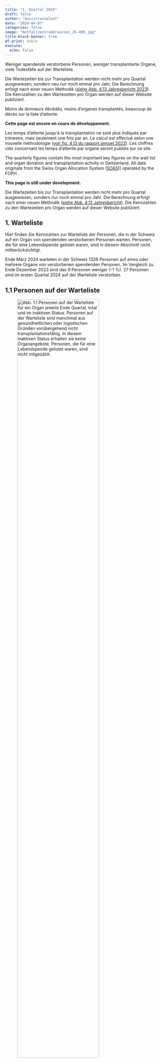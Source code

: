 ```yaml
---
title: "1. Quartal 2024"
draft: false
author: "Swisstransplant"
date: "2024-04-07"
categories: false
image: "NotfallzentrumDraussen_26-400.jpg"
title-block-banner: true
df-print: kable
execute:
  echo: false
---
```


::: {.content-visible when-profile="de"}
Weniger spendende verstorbene Personen, weniger transplantierte Organe, viele Todesfälle auf der Warteliste.

::: {.callout-warning title="Hinweis"}
Die Wartezeiten bis zur Transplantation werden nicht mehr pro Quartal ausgewiesen, sondern neu nur noch einmal pro Jahr. Die Berechnung erfolgt nach einer neuen Methodik ([siehe Abb. 4.13 Jahresbericht 2023](https://www.swisstransplant.org/fileadmin/user_upload/Bilder/Home/Organ-_und_Gewebespende/Fakten_und_Zahlen/Jahreszahlen/2023_ersetzt/Abb_4.13_2023_DE.jpg){target="_blank"}). Die Kennzahlen zu den Wartezeiten pro Organ werden auf dieser Website publiziert.
:::

:::

::: {.content-visible when-profile="fr"}
Moins de donneurs décédés, moins d'organes transplantés, beaucoup de décès sur la liste d'attente.

::: {.callout-warning title="Attention"}
**Cette page est encore en cours de développement.**
:::

::: {.callout-warning title="Remarque"}
Les temps d’attente jusqu’à la transplantation ne sont plus indiqués par trimestre, mais seulement une fois par an. Le calcul est effectué selon une nouvelle méthodologie ([voir fig. 4.13 du rapport annuel 2023](https://www.swisstransplant.org/fileadmin/user_upload/Bilder/Home/Organ-_und_Gewebespende/Fakten_und_Zahlen/Jahreszahlen/2023_ersetzt/FR_2023/Ill_4.13_2023_FR.jpg){target="_blank"}). Les chiffres clés concernant les temps d'attente par organe seront publiés sur ce site.
:::

:::

::: {.content-visible when-profile="en"}
The quarterly figures contain the most important key figures on the wait list and organ donation and transplantation activity in Switzerland. All data originate from the Swiss Organ Allocation System ([SOAS](https://www.bag.admin.ch/bag/de/home/medizin-und-forschung/transplantationsmedizin/transplantieren-von-organen-geweben-Zellen/zuteilung-organe-gewebe-blut-stammzellen/soas.html){target="_blank"})) operated by the FOPH .

::: {.callout-warning title="Please note"}
**This page is still under development.**
:::

::: {.callout-warning title="Please note"}
Die Wartezeiten bis zur Transplantation werden nicht mehr pro Quartal ausgewiesen, sondern nur noch einmal pro Jahr. Die Berechnung erfolgt nach einer neuen Methodik ([siehe Abb. 4.13 Jahresbericht](https://www.swisstransplant.org/fileadmin/user_upload/Bilder/Home/Organ-_und_Gewebespende/Fakten_und_Zahlen/Jahreszahlen/2023_ersetzt/Abb_4.13_2023_DE.jpg){target="_blank"}). Die Kennzahlen zu den Wartezeiten pro Organ werden auf dieser Website publiziert.
:::

:::

::: {.content-visible when-profile="de"}
# 1. Warteliste

Hier finden Sie Kennzahlen zur Warteliste der Personen, die in der Schweiz auf ein Organ von spendenden verstorbenen Personen warten. Personen, die für eine Lebendspende gelistet waren, sind in diesem Abschnitt nicht mitberücksichtigt.

::: {.callout-tip title="Das Wichtigste in Kürze"}
Ende März 2024 warteten in der Schweiz 1326 Personen auf eines oder mehrere Organe von verstorbenen spendenden Personen. Im Vergleich zu Ende Dezember 2023 sind das 9 Personen weniger (-1 %). 27 Personen sind im ersten Quartal 2024 auf der Warteliste verstorben.
:::

## 1.1 Personen auf der Warteliste

![**Abb. 1.1** Personen auf der Warteliste für ein Organ jeweils Ende Quartal, total und im inaktiven Status. Personen auf der Warteliste sind manchmal aus gesundheitlichen oder logistischen Gründen vorübergehend nicht transplantationsfähig. In diesem inaktiven Status erhalten sie keine Organangebote. Personen, die für eine Lebendspende gelistet waren, sind nicht mitgezählt.](Fig1.1-de.png){width=80%}

<br>

|Indikator                                   |Letztes Quartal | Veränderung zum Vorquartal    |
|--------------------------------------------|----------------:|-------------------------------:|
|Anzahl Personen auf der Warteliste          |1326             |-9 Personen (-1 %)           |
|Anteil inaktive                             |49 %             |-1 Prozentpunkte


::: {.callout-note title="Lesebeispiel"}
Ende letztes Quartal warteten in der Schweiz 1326 Personen auf eines oder mehrere Organe von verstorbenen spendenden Personen. Im Vergleich zum Vorquartal sind das 9 Personen weniger (-1 %). Fast die Hälfte (49 %) der Personen auf der Warteliste war im inaktiven Status.
:::

## 1.2 Personen auf der Warteliste nach Organ

![**Abb. 1.2** Personen auf der Warteliste für ein Organ jeweils Ende Quartal, total und nach Organ. Personen, die auf mehr als ein Organ warten, sind bei der Gruppe «Multiorgan» dazugezählt. Personen, die für eine Lebendspende gelistet waren, sind nicht mitgezählt.](Fig1.2-de.png){width=80%}

<br>

|Indikator                                       |Letztes Quartal|    Veränderung zum Vorquartal|
|------------------------------------------------|----------------:|-----------------------------:|
|Anzahl Personen auf der Warteliste (alle)       |1326             |-9 (-1 %)          |           
|Multiorgan                                      |40               |-2 (-5 %)          |
|Herz                                            |43               |+1 (+2 %)          |
|Lunge                                           |42               |-4 (-9 %)          |
|Leber                                           |281              |+13 (+5 %)         |
|Niere                                           |907              |-16 (-2 %)         |
|Pankreas/Inselzellen                            |13               |-1 (-7 %)          |
|Dünndarm                                        |0                |+/- 0              |


::: {.callout-note title="Lesebeispiel"}
Von den 1326 Personen auf der Warteliste wartete die grosse Mehrheit auf eine Niere (907; 68 %) oder eine Leber (281; 21 %). 40 Personen warteten auf mehr als ein Organ.
:::

## 1.3 Ereignisse auf der Warteliste

![**Abb. 1.3** Transplantierte Personen und Personen, die auf der Warteliste verstorben sind. Personen, die für eine Lebendspende gelistet waren beziehungsweise eine Lebendspende erhielten, sind nicht mitgezählt.](Fig1.3-de.png){width=80%}

<br>

|Indikator                              |Letztes Quartal   |Veränderung zum Vorquartal                     |
|---------------------------------------|-------------------:|----------------------------------------------:|
|Anzahl transplantierte Personen        |102                 |-36 (-26 %)                         |
|Anzahl verstorbene Personen            |27                  |+8 (+30 %)                          |


::: {.callout-note title="Lesebeispiel"}
Im letzten Quartal erhielten in der Schweiz 102 Personen eines oder mehrere Organe aus einer Organspende nach dem Tod. 27 Personen sind im ersten Quartal 2024 auf der Warteliste verstorben.
:::

:::

::: {.content-visible when-profile="fr"}
# 1. Liste d'attente

Vous trouverez ici les chiffres clés sur la liste d'attente des personnes en attente d'un organe en Suisse. Les personnes listées pour un don de donneur vivant ne sont pas prises en compte dans cette section.

::: {.callout-tip title="L'essentiel en bref"}
Fin Mars 2024, 1326 personnes attendaient en Suisse un ou plusieurs organes de donneurs décédés. Par rapport au trimestre précédent, cela représente 9 personnes de moins (-1 %). 27 personnes sont décédées sur la liste d'attente au premier trimestre 2024.
:::

## 1.1 Personnes en liste d'attente

![**Fig. 1.1** Personnes en liste d'attente pour un organe à la fin de chaque trimestre, au total et en statut inactif. Parfois, les personnes sur la liste d’attente ne peuvent temporairement pas bénéficier d’une transplantation pour des raisons de santé ou de logistique. Dans cet état inactif, elles ne reçoivent pas d'offre d’organes. Les personnes listées pour un don de donneur vivant ne sont pas iclus.](Fig1.1-fr.png){width=80%}

<br>

|Indicateur                                  |Dernier trimestre |Changement par rapport au trimestre précédent       |
|--------------------------------------------|----------------:|---------------------------------------------------:|
|Nombre de patients en liste d'attente       |1326             |-9 patients (-1 %)                                |
|Part dans état inactif                      |49 %             |-1 points de pourcentage                          |

::: {.callout-note title="Exemple de lecture"}
Fin du dernier trimestre, 1326 personnes attendaient en Suisse un ou plusieurs organes de donneurs décédés. Par rapport au trimestre précédent, cela représente 9 personnes de moins (-1 %). Près de la moitié (49 %) des personnes sur la liste d'attente etait dans l'état inactif.
:::

## 1.2 Personnes en liste d'attente par organe

![**Fig. 1.2** Personnes en liste d'attente pour un organe à la fin de chaque trimestre, au total et par organe. Les personnes en attente de plus d'un organe sont comptées dans le groupe « multiorganes ». Les personnes listées pour un don de donneur vivant ne sont pas inclus.](Fig1.2-fr.png){width=80%}

<br>


|Indicateur                                  |Dernier trimestre      |Changement par rapport au trimestre précédent |
|--------------------------------------------|---------------------:|---------------------------------------------:|
|Nombre de patients en liste d'attente       |1326                  |-9 (-1 %)                            | 
|Multiorgan                                  |40                    |-2 (-5 %)                          |
|Cœur                                        |43                    |+1 (+2 %)                          |
|Poumons                                     |42                    |-4 (-9 %)                          |
|Fois                                        |281                   |+13 (+5 %)                         |
|Rein                                        |907                   |-16 (-2 %)                         |
|Pancréas/îlots de Langerhans                |13                    |-1 (-7 %)                           |
|Intestin grêle                              |0                     |+/- 0                                |


::: {.callout-note title="Exemple de lecture"}
Sur les 1326 patients en liste d'attente, la grande majorité attendait un rein (907 ; 68 %) ou un foie (281 ; 21 %). 40 patients attendaient plus d'un organe.
:::

## 1.3 Événements sur la liste d'attente

![**Fig. 1.3** Patients transplantées et patients décédées sur la liste d'attente. Les patients qui étaient sur la liste pour un don de donneur vivant ou qui ont reçu un don de donneur vivant ne sont pas inclus.](Fig1.3-fr.png){width=80%}

|Indicateur                          |Dernier trimestre               |Changement par rapport au trimestre précédent  |
|------------------------------------|------------------------------:|----------------------------------------------:|
|Nombre de patients transplantés     |102                            |-36 (-26 %)                         |
|Nombre de patients décédés          |27                             |+8 (+30 %)                          |

<br>

::: {.callout-note title="Exemple de lecture"}
Au dernier trimestre, 102 patients en Suisse ont reçu un ou plusieurs organes provenant d'un don d'organe après le décès. 27 patients sont décédés sur la liste d'attente.
:::

:::

::: {.content-visible when-profile="en"}
# 1. Wait list

Here you will find key figures on the wait list of people in Switzerland waiting for an organ transplant from deceased donors. People who were listed for a living donation are not included in this section.

::: {.callout-tip title="Most important facts in brief"}
At the end of March 2024, 1326 patients in Switzerland were waiting for one or more organs from deceased donors. Compared to the previous quarter, this is 9 fewer patients (-0.7 %). 27 patients died on the waiting list in the first quarter of 2024.
:::

## 1.1 People on the wait list

![**Fig. 1.1** Translation to be added..](Fig1.1-en.png){width=80%}

<br>


|Indicator                                   |Current quarter  |Change on previous quarter                          |
|--------------------------------------------|----------------:|---------------------------------------------------:|
|Number of patients on wait list             |1326             |-9 patients (-0.7 %)                                |
|Percentage inactive                         |48.8 %           |-1.1 percentage points                              |

## 1.2 People on the wait list by organ

![**Fig. 1.2** Translation to be added..](Fig1.2-en.png){width=80%}

<br>


|Indicator                                   |Current quarter       |Change on previous quarter                    |
|--------------------------------------------|---------------------:|---------------------------------------------:|
|Number of patients on wait list:            |1326                  |-9 patients (-0.7 %)                          |
|Multi-Organ                                 |40                    |-2 patients (-4.8 %)                          |
|Heart                                       |43                    |+1 patient (+2.4 %)                           |
|Lung                                        |42                    |-4 patients (-8.7 %)                          |
|Liver                                       |281                   |+13 patients (+4.9 %)                         |
|Kidney                                      |907                   |-16 patients (-1.7 %)                         |
|Pancreas/islets                             |13                    |-1 patient (-7.1 %)                           |
|Small bowel                                 |0                     |+/- 0 patients                                |


## 1.3 Events on the wait list

![**Fig. 1.3** Translation to be added...](Fig1.3-en.png){width=80%}

<br>

|Indicator                                   |Current quarter        |Change on previous quarter                     |
|--------------------------------------------|----------------------:|----------------------------------------------:|
|Number of patients transplanted             |102                    |-36 patients (-26.1 %)                         |
|Number of patients deceased                 |27                     |+8 patients (+29.6 %)                          |


::: {.callout-note title="Exemple de lecture"}
In the first quarter of 2024, 102 patients in Switzerland received one or more organs from deceased organ donation. 27 patients died on the waiting list.
:::

:::

::: {.content-visible when-profile="de"}

# 2. Organspende

Hier finden Sie Kennzahlen zur Organspende nach dem Tod und zur Organ-Lebendspende in der Schweiz.

::: {.callout-tip title="Das Wichtigste in Kürze"}
Im ersten Quartal 2024 haben in der Schweiz 39 Personen ihre Organe nach dem Tod gespendet. Im Vergleich zum Vorquartal sind das 11 Personen weniger (-22 %). Von den 39 Personen waren 17 (44 %) im Hirntod nach Herz-Kreislauf-Stillstand. 104 Organe von verstorbenen spendenden Personen wurden in der Schweiz transplantiert, das sind 38 weniger (-26.8 %) als im Vorquartal. Mit 2.4 Organen ist auch die durchschnittliche Anzahl transplantierter Organe pro spendende verstorbene Person zurückgegangen, insbesondere bei der Spende im Hirntod nach Herz-Kreislauf-Stillstand (DCD).
:::

## 2.1 Für eine Organspende nach dem Tod freigegebene Personen

![**Abb. 2.1** In der Schweiz von Swisstransplant für die Organspende nach dem Tod freigegebene verstorbene Personen. Eine Person wird freigegeben, wenn bei aussichtloser Prognose eine Zustimmung zur Organspende vorliegt und sie medizinisch für eine Organspende mindestens eines Organs qualifiziert. «Utilisiert» bedeutet, es konnte mindestens ein Organ transplantiert werden. «Effektiv» bedeutet, ein chirurgischer Eingriff mit der Absicht zur Organentnahme zum Zweck einer Transplantation erfolgte, aber kein Organ konnte transplantiert werden. «Nicht utilisiert» bedeutet, es kam nicht zu einem chirurgischen Eingriff mit der Absicht zur Organentnahme zum Zweck einer Transplantation.](Fig2.1-de.png){width=80%}

<br>

|Indikator                               |Letztes Quartal        |Veränderung zum Vorquartal                    |
|----------------------------------------|------------------------:|---------------------------------------------:|
|Anzahl freigegebene Personen            |47                       |-11 Personen (-19 %)                        |
|Anteil Nicht utilisierte                |17 %                     |+3 Prozentpunkte                            |
|Anteil Effektive                        |2 %                      |-1 Prozentpunkte                            |
|Anteil Utilisierte                      |81 %                     |+2 Prozentpunkte                            |


::: {.callout-note title="Lesebeispiel"}
Im letzten Quartal hat Swisstransplant 47 Personen aus der Schweiz für eine Organspende nach dem Tod freigegeben. Das sind 11 weniger als im Vorquartal. Die Utilisierungsrate betrug 81 %.
:::

## 2.2 Spendende verstorbene Personen

![**Abb. 2.2** Spendende verstorbene Personen in der Schweiz. DBD: Spende im Hirntod, DCD: Spende im Hirntod nach Herz-Kreislauf-Stillstand. Als spendende Person gilt jede verstorbene Person, bei der ein chirurgischer Eingriff mit der Absicht zur Organentnahme zum Zweck einer Transplantation erfolgt ist.](Fig2.2-de.png){width=80%}

<br>

|Indikator                                 |Letztes Quartal   |Veränderung zum Vorquartal    |
|------------------------------------------|-------------------:|-----------------------------:|
|Anzahl spendende Personen (alle)          |39                  |-11 (-22 %)        |
|DCD                                       |17 (44 %)           |-7 (-29 %)         |
|DBD                                       |22 (56 %)           |-4 (-15 %)         |

::: {.callout-note title="Lesebeispiel"}
Im letzten Quartal haben in der Schweiz 39 Personen ihre Organe nach dem Tod gespendet. Im Vergleich zum Vorquartal sind das 11 Personen weniger (-22 %). Von den 39 spendenden verstorbenen Personen waren 17 (44 %) im Hirntod nach Herz-Kreislauf-Stillstand (DCD).
:::


## 2.3 Transplantierte Organe von spendenden verstorbenen Personen

![**Abb. 2.3** In der Schweiz transplantierte Organe von spendenden verstorbenen Person (inklusive aus dem Ausland stammende Organe).](Fig2.3-de.png){width=80%}

<br>


|Indikator                                 |Letztes Quartal    |Veränderung zum Vorquartal  |
|------------------------------------------|--------------------:|---------------------------:|
|Anzahl transplantierte Organe (alle)      |104                  |-38 (-27 %)        |
|Herz                                      |9                    |-2         |
|Lunge                                     |11                   |-6         |
|Leber                                     |27                   |-5         |
|Niere                                     |55                   |-22        |
|Pankreas/Inselzellen                      |2                    |-3         |


::: {.callout-note title="Lesebeispiel"}
Im letzten Quartal wurden in der Schweiz 104 Organe von spendenden verstorbenen Person transplantiert. Im Vergleich zum Vorquartal sind das 38 Organe weniger (-27 %).
:::


## 2.4 Transplantierte Organe pro spendende verstorbene Person

![**Abb. 2.4** Durchschnittliche Anzahl transplantierte Organe pro spendende verstorbene Person, Mittelwerte (Standardabweichungen). DBD: Spende im Hirntod, DCD: Spende im Hirntod nach Herz-Kreislauf-Stillstand.](Fig2.4-de.png){width=80%}

<br>


|Indikator                                |Letztes Quartal   |Veränderung zum Vorquartal                    |
|-----------------------------------------|-------------------:|---------------------------------------------:|
|Organe pro spendende Person (alle)       |2.4                 |-0.4                                   |
|DBD                                      |2.8                 |-0.1                                   |
|DCD                                      |2.0                 |-0.7                                   |


::: {.callout-note title="Lesebeispiel"}
Im letzten Quartal wurden in der Schweiz durchschnittlich 2.4 Organe pro spendende verstorbene Person transplantiert. Im Vergleich zum Vorquartal sind das 0.4 Organe weniger. Insbesondere wurden weniger Organe pro spendende verstorbene Person im Hirntod nach Herz-Kreislauf-Stillstand (DCD) transplantiert.
:::

## 2.5 Spendende lebende Personen

![**Abb. 2.5** Spendende lebende Personen in der Schweiz, total und nach Organ. Bei Lebendspenden entspricht die Anzahl spendender Personen gleich der Anzahl transplantierter Organe.](Fig2.5-de.png){width=80%} 

<br>

|Indikator                                   |Letztes Quartal   |Veränderung zum Vorquartal        |
|--------------------------------------------|-------------------:|---------------------------------:|
|Anzahl spendende Personen (alle)            |38                |+2 (+6 %)                       |
|Leber                                       |1 (3 %)           |+/-0                     |
|Niere                                       |37 (97 %)         |+2                       |


::: {.callout-note title="Lesebeispiel"}
Im letzten Quartal haben in der Schweiz 37 lebende Personen eine ihrer Nieren gespendet und 1 Person einen Teil ihrer Leber. Das sind 2 Nieren-Lebendspenden mehr als im Vorquartal.
:::

:::

::: {.content-visible when-profile="fr"}
# 2. Don d'organes
Vous trouverez ici les chiffre clés sur le don d'organes après le décès et le don d'organes de donneur vivant en Suisse.

::: {.callout-tip title="L'essentiel en bref"}
Au premier trimestre 2024, 39 personnes ont fait don de leurs organes après leur décès en Suisse. Ce sont 11 personnes de moins (-22,0 %) comparé au trimestre précédent. Parmi ces 39 personnes décédées, 17 (43,6 %) étaient en état de mort cérébrale après un arrêt cardio-circulatoire. 104 organes de donneurs décédés ont été transplantés en Suisse, soit 38 de moins (-26,8 %) qu'au trimestre précédent. Avec 2,4 organes, le nombre moyen d'organes transplantés par donneur décédée a également diminué, en particulier pour les dons en état de mort cérébrale après un arrêt cardio-circulatoire (DCD).
:::

## 2.1 Personnes approuvées à faire un don d'organes après le décès

![**Fig. 2.1** Personnes décédées en Suisse et approuvées par Swisstransplant pour le don d'organes après le décès. Une personne est approuvée si, en cas de pronostic sans espoir, elle a donné son consentement au don d'organes et qu'elle est médicalement qualifiée pour le don d'au moins un organe. « Utilisé » signifie qu'au moins un organe a pu être transplanté. « Effectif » signifie qu'une intervention chirurgicale a eu lieu avec l'intention de prélever un organe en vue d'une transplantation, mais qu'aucun organe n'a pu être transplanté. « Non utilisé » signifie qu'il n'y a pas eu d'intervention d'intervention chirurgicale dans l’intention d’un prélèvement d’organes aux fins d’une transplantation.](Fig2.1-fr.png){width=80%}

<br>

|Indicateur                               |Dernier trimestre        | Changement par rapport au trimestre précédent |
|-----------------------------------------|-----------------------:|----------------------------------------------:|
|Nombre de personnes approuvées           |47                      |-11 personnes (-19 %)                        |
|Proportion non utilisée                  |17 %                    |+3 Points de pourcentage                     |
|Proportion effectif                      |2 %                     |-1 Points de pourcentage                     |
|Proportion utilisée                      |81 %                    |-2 Points de pourcentage                     |


::: {.callout-note title="Exemple de lecture"}
Au dernier trimestre, Swisstransplant a approuvées 47 personnes en Suisse pour un don d'organe après le décès. Ce sont 11 de moins qu'au trimestre précédent. Le taux d'utilisation était de 81 %.
:::

## 2.2 Donneurs décédés

![**Fig. 2.2** 	Donneurs décédés en Suisse. DBD: don en état de mort cérébrale, DCD: don en état de mort cérébrale après un arrêt cardio-circulatoire. Est considérée comme donneur toute personne décédée qui a subi une intervention chirurgicale dans l’intention d’un prélèvement d’organes aux fins d’une transplantation.](Fig2.2-fr.png){width=80%}

<br>

|Indicateur                                  |Dernier trimestre       |Changement par rapport au trimestre précédent |
|--------------------------------------------|----------------------:|---------------------------------------------:|
|Nombre de donneurs (tous)                   |39                     |-11 (-22 %)                       |
|DCD                                         |17 (44 %)              |-7 (-29 %)                        |
|DBD                                         |22 (56 %)              |-4 (+15 %)                        |


::: {.callout-note title="Exemple de lecture"}
Au dernier trimestre, 39 personnes ont fait don de leurs organes après leur décès en Suisse. Par rapport au trimestre précédent, cela représente 11 personnes de moins (-22 %). Parmi ces 39 personnes décédées, 17 (44 %) étaient en état de mort cérébrale après un arrêt cardio-circulatoire.
:::

## 2.3 Organes transplantés de donneurs décédés

![**Fig 2.3** Organes transplantés en Suisse de donneurs décédés (incluant les organes provenant de l'étranger), total et par organe.](Fig2.3-fr.png){width=80%}

<br>

|Indicateur                                  |Dernier trimestre       |Changement par rapport au trimestre précédent |
|--------------------------------------------|----------------------:|---------------------------------------------:|
|Nombre d'organes transplantés (tous)        |104                    |-38 (-27 %)                         |
|Cœur                                        |9                      |-2                          |
|Poumons                                     |2                      |-3                          |
|Fois                                        |27                     |-5                          |
|Reins                                       |55                     |-22                         |
|Pancréas/îlots de Langerhans                |2                      |+/-0                        |


::: {.callout-note title="Exemple de lecture"}
Au dernier trimestre, 104 organes ont été transplantés en Suisse de donneurs décédés. Par rapport au trimestre précédent, cela représente 38 organes de moins (-26.7 %).
:::

## 2.4 Organes transplantés par donneur décédé

![**Fig 2.4** Nombre d’organes transplantés par donneur décédé (moyenne et écart-type). DBD: don en état de mort cérébrale, DCD: don en état de mort cérébrale après un arrêt cardio-circulatoire.](Fig2.4-fr.png){width=80%}

<br>

|Indicateur                               |Dernier trimestre    |Changement par rapport au trimestre précédent |
|-----------------------------------------|-------------------:|---------------------------------------------:|
|Organes par donneur (tous      )         |2.4                 |-0.4                                   |
|DBD                                      |2.8                 |-0.1                                   |
|DCD                                      |2.0                 |-0.7                                   |

::: {.callout-note title="Exemple de lecture"}
Au dernier trimestre, 2,4 organes ont été transplantés en moyenne en Suisse par donneur décédé. Par rapport au trimestre précédent, cela représente 0,4 organe de moins. En particulier, moins d'organes ont été transplantés par donneur décédé en état de mort cérébrale après un arrêt cardio-circulatoire.
:::

## 2.5 Donneurs vivants

![**Fig 2.5** Donneurs vivants en Suisse, au total et par organe. Pour les dons de donneurs vivants, le nombre de donneurs est égal au nombre d'organes transplantés.](Fig2.5-fr.png){width=80%}

<br>

|Indicateur                                  |Dernier trimestre     |Changement par rapport au trimestre précédent |
|--------------------------------------------|--------------------:|---------------------------------------------:|
|Nombre de donneurs vivants (tous)           |38                   |+2 (+6 %)                                  |
|Fois                                        |1 (3 %)              |+/-0                                |
|Rein                                        |37 (97 %)            |+2                                  |


::: {.callout-note title="Exemple de lecture"}
Au premier trimestre 2024, 38 personnes vivantes en Suisse ont donnée un de leurs reins et 1 personne a donnée une partie de son foie. Cela représente 2 dons de reins de plus par rapport au trimestre précédent.
:::


:::

::: {.content-visible when-profile="en"}
# 2. Organ donation

## 2.1 People approved for deceased organ donation

![**Fig. 2.1** Translation...](Fig2.1-en.png){width=80%}

## 2.2 Deceased donors

![**Fig. 2.2** Translation...](Fig2.2-en.png){width=80%}

## 2.3 Organs transplanted from deceased donors

![**Fig. 2.3** Organs transplanted in Switzerland from deceased donors, including organs from deceased donors abroad.](Fig2.3-en.png){width=80%}

## 2.4 Organs transplanted per deceased donor

![**Fig. 2.4** Translation needed...](Fig2.4-en.png){width=80%}

## 2.5 Living donors

![**Fig 2.5** Translation to be added...](Fig2.5-en.png){width=80%}

:::


::: {.content-visible when-profile="de"}
# 3. Transplantationen

Hier finden Sie Kennzahlen zu Personen, die ein Organ von einer spendenden verstorbenen Person erhielten. Einerseits sind dies Personen in der Schweiz, die ein Organ von einer spendenden verstorbenen Person aus der Schweiz oder aus dem Ausland erhielten. Andererseits sind dies Personen im Ausland, die ein Organ von einer verstorbenen Person aus der Schweiz erhielten, wenn in der Schweiz für ein Organ keine passende Person gefunden werden konnte. Kennzahlen zur Lebendspende von Niere und Leber finden Sie unter 2.5.

::: {.callout-tip title="Das Wichtigste in Kürze"}
Im ersten Quartal 2024 erhielten in der Schweiz 102 Personen eines oder mehrere Organe von spendenen verstorbenen Personen. Im Vergleich zum Vorquartal sind das 36 Transplantationen (rund 26 %) weniger. Von den 102 Personen erhielten 9 Personen ein Organ aus dem Ausland.
:::

## 3.1 In der Schweiz transplantierte Personen

![**Abb. 3.1** Transplantierte Personen in der Schweiz, die ein Organ von einer spendenden verstorbenen Person erhielten, total und nach Art der Transplantation. «Multiorgan» bedeutet, eine Person erhielt mehr als ein Organ gleichzeitig. Organe von spendenden verstorbenen Personen aus dem Ausland sind miteingerechnet, Organe aus Lebendspenden sind nicht miteingerechnet.](Fig3.1-de.png){width=80%}

<br>

|Indikator                                    |Letztes Quartal     |Veränderung zum Vorquartal              |
|---------------------------------------------|---------------------:|---------------------------------------:|
|Anzahl transplantierte Personen (alle)       |102                   |-36 (-26 %)                  |
|Multiorgan                                   |2                     |-2                   |
|Herz                                         |9                     |-2                    |
|Lunge                                        |11                    |-6                    |
|Leber                                        |27                    |-5                    |
|Niere                                        |53                    |-20                   |
|Pankreas/Inselzellen                         |0                     |+/-0                  |


::: {.callout-note title="Lesebeispiel"}
Im letzten Quartal erhielten in der Schweiz 102 Personen eines oder mehrere Organe von spendenden verstorbenen Personen. Im Vergleich zum Vorquartal sind das 36 Transplantationen weniger(-26 %). Im ersten Quartal erhielten 2 Personen je eine Niere und eine Bauchspeicheldrüse (Pankreas).
:::

## 3.2 In der Schweiz transplantierte Personen mit Organen aus dem Ausland

![**Abb. 3.2** Transplantierte Personen in der Schweiz, die ein Organ von einer spendenden verstorbenen Person aus dem Ausland erhielten, total und nach Art der Transplantation.](Fig3.2-de.png){width=80%}

<br>

|Indikator                                      |Letztes Quartal       |Veränderung zum Vorquartal              |
|-----------------------------------------------|-----------------------:|-------------------------------------:|
|Anzahl transplantierte Personen mit Organen aus dem Ausland |9          |-3 (-25 %)                   |


::: {.callout-note title="Lesebeispiel"}
Im letzten Quartal erhielten in der Schweiz 9 Personen Organe von spendenden verstorbenen Personen aus dem Ausland. Im Vergleich zum Vorquartal sind das 3 Transplantationen weniger (-25 %).
:::

## 3.3 Im Ausland transplantierte Personen

![**Abb. 3.3** Im Ausland transplantierte Personen, die ein Organ von einer spendenden verstorbenen Person aus der Schweiz erhielten, total und nach Art der Transplantation.](Fig3.3-de.png){width=80%}

<br>

|Indikator                                         |Letztes Quartal     |Veränderung zum Vorquartal            |
|--------------------------------------------------|-------------------:|---------------------------------------:|
|Anzahl transplantierte Personen im Ausland        |0                   |-9 (-100 %)                  |

::: {.callout-note title="Lesebeispiel"}
Im letzten Quartal erhielten im Ausland keine Patientinnen und Patienten Organe von spendenden verstorbenen Personen aus der Schweiz. Im Vorquartal waren es 9 Patientinnen und Patienten.
:::

## 3.4 Herztransplantationen

![**Abb. 3.4** Herztransplantationen in der Schweiz, aufgeteilt nach DBD- und DCD-Spende. Multiorgantransplantationen sind mitgezählt. DBD: Spende im Hirntod, DCD: Spende im Hirntod nach Herz-Kreislauf-Stillstand.](Fig3.4-de.png){width=80%}

<br>

|Indikator                                   |Letztes Quartal         |Veränderung zum Vorquartal            |
|--------------------------------------------|-----------------------:|---------------------------------------:|
|Anzahl Herztransplantationen (alle)         |9                       |-2 (-18 %)          |
|DCD                                         |1 (11 %)                |-1            |
|DBD                                         |8 (89 %)                |-1            |

::: {.callout-note title="Lesebeispiel"}
Im letzten Quartal erhielten in der Schweiz 9 Personen eine Herztransplantation. Im Vergleich zum Vorquartal sind das 2 Herztransplantationen weniger (-18 %).
:::

## 3.5 Lungentransplantationen

![**Abb. 3.5** Lungentransplantationen in der Schweiz, aufgeteilt nach DBD- und DCD-Spende. Multiorgantransplantationen sind mitgezählt. DBD: Spende im Hirntod, DCD: Spende im Hirntod nach Herz-Kreislauf-Stillstand. ](Fig3.5-de.png){width=80%}

<br>

|Indikator                                   |Letztes Quartal        |Veränderung zum Vorquartal              |
|--------------------------------------------|------------------------:|---------------------------------------:|
|Anzahl Lungentransplantationen (alle)       |11                       |-6 (-35 %)          |
|DCD                                         |3 (27 %)                 |-3          |
|DBD                                         |8 (73 %)                 |-3          |

::: {.callout-note title="Lesebeispiel"}
Im letzten Quartal erhielten in der Schweiz 11 Personen eine Lungentransplantation. Im Vergleich zum Vorquartal sind das 6 Lungentransplantationen weniger (-35 %).
:::

## 3.6 Lebertransplantationen

![**Abb. 3.6** Lebertransplantationen in der Schweiz aus einer Organspende nach dem Tod, aufgeteilt nach DBD- und DCD-Spende. Multiorgantransplantationen sind mitgezählt. DBD: Spende im Hirntod, DCD: Spende im Hirntod nach Herz-Kreislauf-Stillstand. ](Fig3.6-de.png){width=80%}

<br>

|Indikator                                   |Letztes Quartal         |Veränderung zum Vorquartal            |
|--------------------------------------------|-----------------------:|---------------------------------------:|
|Anzahl Lebertransplantationen (alle)        |27                      |-5 (-16 %)          |
|DCD                                         |7 (26 %)                |-4           |
|DBD                                         |20 (74 %)               |-1           |

::: {.callout-note title="Lesebeispiel"}
Im letzten Quartal erhielten in der Schweiz 27 Personen eine Lebertransplantation aus einer Organspende nach dem Tod. Im Vergleich zum Vorquartal sind das 5 Lebertransplantationen weniger (-16 %).
:::

## 3.7 Nierentransplantationen

![**Abb. 3.7** Nierentransplantationen in der Schweiz aus einer Organspende nach dem Tod, aufgeteilt nach DBD- und DCD-Spende. Multiorgantransplantationen sind mitgezählt. DBD: Spende im Hirntod, DCD: Spende im Hirntod nach Herz-Kreislauf-Stillstand.](Fig3.7-de.png){width=80%}

<br>

|Indikator                                   |Letztes Quartal       |Veränderung zum Vorquartal              |
|--------------------------------------------|-----------------------:|---------------------------------------:|
|Anzahl Nierentransplantationen (alle)       |55                      |-22 (-29 %)         |
|DCD                                         |24 (44 %)               |-18         |
|DBD                                         |31 (56 %)               |-4          |


::: {.callout-note title="Lesebeispiel"}
Im letzten Quartal erhielten in der Schweiz 55 Personen eine Nierentransplantation aus einer Organspende nach dem Tod. Im Vergleich zum Vorquartal sind das 22 Nierentransplantationen weniger (-29 %).
:::

## 3.8 Pankreas/Inselzellen-Transplantationen

![**Abb. 3.8** Pankreas/Inselzellen-Transplantationen in der Schweiz, aufgeteilt nach DBD- und DCD-Spende. Multiorgantransplantationen sind mitgezählt. DBD: Spende im Hirntod, DCD: Spende im Hirntod nach Herz-Kreislauf-Stillstand.](Fig3.8-de.png){width=80%}

<br>

|Indikator                                             |Letztes Quartal          |Veränderung zum Vorquartal  |
|------------------------------------------------------|------------------------:|-----------------------------:|
|Anzahl Pankreas-/Inselzellen-Transplantationen (alle) |2                        |-3 (-60 %)|
|DCD                                                   |1 (50 %)                 |-1        |
|DBD                                                   |1 (50 %)                 |-2        |

::: {.callout-note title="Lesebeispiel"}
Im letzten Quartal erhielten in der Schweiz 2 Personen eine Pankreas/Inselzellen-Transplantation. Im Vergleich zum Vorquartal sind das 3 Transplantationen weniger (-60 %).
:::


:::

::: {.content-visible when-profile="fr"}
# 3. Transplantations

Vous trouverez ici les chiffres clés sur les patients qui ont reçu un organe d'un donneur décédé. Il s'agit d'une part de patients en Suisse qui ont reçu un organe d'un donneur décédé en Suisse ou à l'étranger. D'autre part, il s'agit de personnes à l'étranger qui ont reçu un organe d'une personne décédée en Suisse, lorsqu'aucune personne compatible n'a pu être trouvée en Suisse pour un organe. Vous trouverez les chiffres clés concernant le don de rein et de foie par des donneurs vivants au point 2.5.

::: {.callout-tip title="L'essentiel en bref"}
Au premier trimestre 2024, 102 personnes ont reçu en Suisse un ou plusieurs organes de donneurs décédées. Par rapport au trimestre précédent, cela représente 36 transplantations de moins (environ 26 %). Parmi les 102 patients, 9 ont reçu un organe provenant de l'étranger.
:::

## 3.1 Patients transplantés en Suisse

![**Fig. 3.1** Patients transplantés en Suisse qui ont reçu un organe d'un donneur décédé, au total et par type de transplantation. « Multiorganes » signifie qu'un patient a reçu plus d'un organe à la fois. Les organes de donneurs décédés provenant de l'étranger sont inclus, les organes provenant de donneurs vivants ne sont pas inclus.](Fig3.1-fr.png){width=80%}

<br>

|Indicateur                               |Dernier trimestre      | Changement par rapport au trimestre précédent |
|-----------------------------------------|---------------------:|----------------------------------------------:|
|Nombre de patients transplantés (tous)   |102                   |-36 (-26 %)                         |
|Multiorgan                               |2                     |-2                   |
|Cœur                                     |9                     |-2                   |
|Poumons                                  |11                    |-6                   |
|Fois                                     |27                    |-5                   |
|Reins                                    |53                    |-20                  |
|Pancréas/îlots de Langerhans             |0                     |+/-0                 |


::: {.callout-note title="Exemple de lecture"}
Au dernier trimestre, 102 personnes ont reçu en Suisse un ou plusieurs organes de donneurs décédés. Par rapport au trimestre précédent, cela représente 36 transplantations de moins (-26 %). Au premier trimestre, 2 personnes ont reçu un rein et un pancréas (transplantation multiorgan).
:::

## 3.2 Patients transplantés en Suisse avec organes de l'étranger

![**Fig. 3.2** Patients transplantés en Suisse qui ont reçu un organe d'un donneur décédée de l'étranger, total et par type de transplantation.](Fig3.2-fr.png){width=80%}

<br>

|Indicateur                                     |Dernier trimestre   |Changement par rapport au trimestre précédent |
|-----------------------------------------------|-----------------------:|----------------------------------------:|
|Nombre de patients transplantés avec des organes provenant de l'étranger |9 |-3 (-25 %)                |

::: {.callout-note title="Exemple de lecture"}
Au dernier trimestre, 9 patients ont reçu en Suisse des organes provenant de donneurs décédés à l'étranger. Par rapport au trimestre précédent, cela représente 3 transplantations de moins (-25 %).
:::

## 3.3 Patients transplantés à l'étranger

![**Fig. 3.3** Patients transplantés à l'étranger qui ont reçu un organe d'un donneur décédée en Suisse, total et par type de transplantation.](Fig3.3-fr.png){width=80%}

<br>

|Indicateur                                       |Dernier trimestre    |Changement par rapport au trimestre précédent |
|-------------------------------------------------|-------------------:|---------------------------------------:|
|Nombre de patients transplantés à l'étranger     |0                   |-9 (-100 %)                  |

::: {.callout-note title="Exemple de lecture"}
Au dernier trimestre, aucun patient n'a reçu à l'étranger d'organes provenant de donneurs décédés en Suisse. Au trimestre précédent, il s'agissait de 9 patients.
:::

## 3.4 Transplantations du cœur

![**Fig. 3.4** Transplantations du cœur en Suisse, réparties en dons DBD et DCD. Les transplantations combinées sont inclus. DBD : donneurs en état de mort cérébrale, DCD : donneurs en état de mort cérébrale après un arrêt cardio-circulatoire.](Fig3.4-fr.png){width=80%}

<br>

|Indicateur                                  |Dernier trimestre    |Changement par rapport au trimestre précédent |
|--------------------------------------------|-----------------------:|---------------------------------------:|
|Nombre de transplantations du coeur         |9                       |-2 (-18 %)          |
|DCD                                         |1 (11 %)              |-1            |
|DBD                                         |8 (89 %)              |-1            |

::: {.callout-note title="Exemple de lecture"}
Au dernier trimestre, 9 personnes ont reçu une transplantation cardiaque en Suisse. Par rapport au trimestre précédent, cela représente 2 transplantations cardiaques de moins (-18 %).
:::

## 3.5 Transplantations de poumons

![**Fig. 3.5** Transplantations de poumons en Suisse, réparties en dons DBD et DCD. Les transplantations combinées sont inclus DBD : donneurs en état de mort cérébrale, DCD : donneurs en état de mort cérébrale après un arrêt cardio-circulatoire.](Fig3.5-fr.png){width=80%}

<br>

|Indicateur                                  |Dernier trimestre    |Changement par rapport au trimestre précédent |
|--------------------------------------------|------------------------:|---------------------------------------:|
|Nombre de transplantations de poumons       |11                       |-6 (-35 %)          |
|DCD                                         |3 (27 %)               |-3          |
|DBD                                         |8 (73 %)               |-3          |

::: {.callout-note title="Exemple de lecture"}
Au dernier trimestre, 11 personnes ont reçu une transplantation poulmonaire en Suisse. Par rapport au trimestre précédent, cela représente 6 transplantations pulmonaires de moins (-35 %).
:::

## 3.6 Transplantations du foie

![**Fig. 3.6** Transplantations du foie des donneurs decédés en Suisse, réparties en dons DBD et DCD. Les transplantations combinées sont inclus. DBD : donneurs en état de mort cérébrale, DCD : donneurs en état de mort cérébrale après un arrêt cardio-circulatoire.](Fig3.6-fr.png){width=80%}

<br>

|Indicateur                                  |Dernier trimestre    |Changement par rapport au trimestre précédent |
|--------------------------------------------|-----------------------:|---------------------------------------:|
|Nombre de transplantations du foie (tous)   |27                      |-5 (-16 %)          |
|DCD                                         |7 (26 %)                       |-4          |
|DBD                                         |20 (74 %)                      |-1           |

::: {.callout-note title="Exemple de lecture"}
Au dernier trimestre, 27 personnes ont reçu une transplantation hépatique en Suisse, provenant d'un don d'organe après le décès. Par rapport au trimestre précédent, cela représente 5 transplantations hépatiques de moins (-16 %).
:::

## 3.7 Transplantations de reins

![**Fig. 3.7** Transplantations de reins de donneur decédé en Suisse, réparties en dons DBD et DCD. Les transplantations combinées sont inclus. DBD : donneurs en état de mort cérébrale, DCD : donneurs en état de mort cérébrale après un arrêt cardio-circulatoire.](Fig3.7-fr.png){width=80%}

<br>

|Indicateur                                  |Dernier trimestre    |Changement par rapport au trimestre précédent |
|--------------------------------------------|-----------------------:|---------------------------------------:|
|Nombre de transplantations de reins (tous)  |55                      |-22 (-29 %)         |
|DCD                                         |24 (44 %)               |-18         |
|DBD                                         |31 (56 %)               |-4          |


::: {.callout-note title="Exemple de lecture"}
Au dernier trimestre, 55 personnes ont reçu une transplantation rénale en Suisse, provenant d'un don d'organe après le décès. Par rapport au trimestre précédent, cela représente 22 transplantations rénales de moins (-29 %).
:::

## 3.8 Transplantations de pancréas et d’îlots de Langerhans

![**Fig. 3.8** Transplantations de pancréas et d’îlots, réparties en dons DBD et DCD. Les transplantations combinées sont inclus. DBD : donneurs en état de mort cérébrale, DCD : donneurs en état de mort cérébrale après un arrêt cardio-circulatoire.](Fig3.8-fr.png){width=80%}

<br>

|Indicateur                                  |Dernier trimestre    |Changement par rapport au trimestre précédent |
|------------------------------------------------------|------------------------:|-----------------------------:|
|Nombre de transplantations de pancréas et d’îlots (tous) |2                     |-3 (-60 %)  |
|DCD                                                   |1 (50 %)                 |-1          |
|DBD                                                   |1 (50 %)                 |-2          |

::: {.callout-note title="Exemple de lecture"}
Au dernier trimestre, 2 personnes ont reçu une transplantation de pancréas/d’îlots en Suisse. Par rapport au trimestre précédent, cela représente 3 transplantations de moins (-60 %).
:::

:::

::: {.content-visible when-profile="en"}
# 3. Transplants

## 3.1 Patients transplanted in Switzerland

![**Fig. 3.1** Translation needed...](Fig3.1-en.png){width=80%}
## 3.2 Patients transplanted in Switzerland with organs from abroad

![**Fig. 3.2** Translation needed...](Fig3.2-en.png){width=80%}

## 3.3 Patients transplanted abroad

![**Fig. 3.3** Translation needed...](Fig3.3-en.png){width=80%}

## 3.4 Heart transplants

![*Fig. 3.4** Translation needed...](Fig3.4-en.png){width=80%}

## 3.5 Lung transplants

![**Fig. 3.5** Translation needed..](Fig3.5-en.png){width=80%}

## 3.6 Liver transplants

![*Fig. 3.6** Translation needed...](Fig3.6-en.png){width=80%}

## 3.7 Kidney transplants

![**Fig. 3.7** Translation needed...](Fig3.7-en.png){width=80%}

## 3.8 Pancreas/islet cell transplants

![**Fig. 3.8** Translation needed...](Fig3.8-en.png){width=80%}
:::